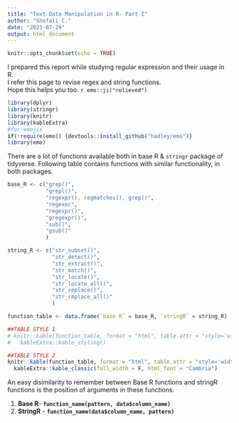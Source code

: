 ```yaml
---
title: "Text Data Manipulation in R- Part I"
author: "Shefali C."
date: "2023-07-29"
output: html_document
---
```


```r
knitr::opts_chunk$set(echo = TRUE)
```

I prepared this report while studying regular expression and their usage in R.  
I refer this page to revise regex and string functions.  
Hope this helps you too. `r emo::ji("relieved")`



```r

library(dplyr)
library(stringr)
library(knitr)
library(kableExtra)
#for emojis
if(!require(emo)) {devtools::install_github("hadley/emo")}
library(emo)

```

There are a lot of functions available both in base R & `stringr` package of tidyverse. Following table contains functions with similar functionality, in both packages.  

```r
base_R <- c("grep()", 
            "grepl()", 
            "regexpr(), regmatches(), grep()",
            "regexec",
            "regexpr()",
            "gregexpr()",
            "sub()",
            "gsub()"
            )

string_R <- c("str_subset()", 
              "str_detect()", 
              "str_extract()",
              "str_match()",
              "str_locate()",
              "str_locate_all()",
              "str_replace()",
              "str_replace_all()"
              )

function_table <- data.frame(`base R` = base_R, `stringR` = string_R)

```

```r

##TABLE STYLE 1
# knitr::kable(function_table, format = "html", table.attr = "style='width:45%;'") %>% 
#   kableExtra::kable_styling()

##TABLE STYLE 2
knitr::kable(function_table, format = "html", table.attr = "style='width:45%;'") %>% 
  kableExtra::kable_classic(full_width = F, html_font = "Cambria")

```

An easy disimilarity to remember between Base R functions and stringR functions is the position of arguments in these functions.  

1. **Base R**- **`function_name(pattern, data$column_name)`**
2. **StringR** - **`function_name(data$column_name, pattern)`**

```r

```




